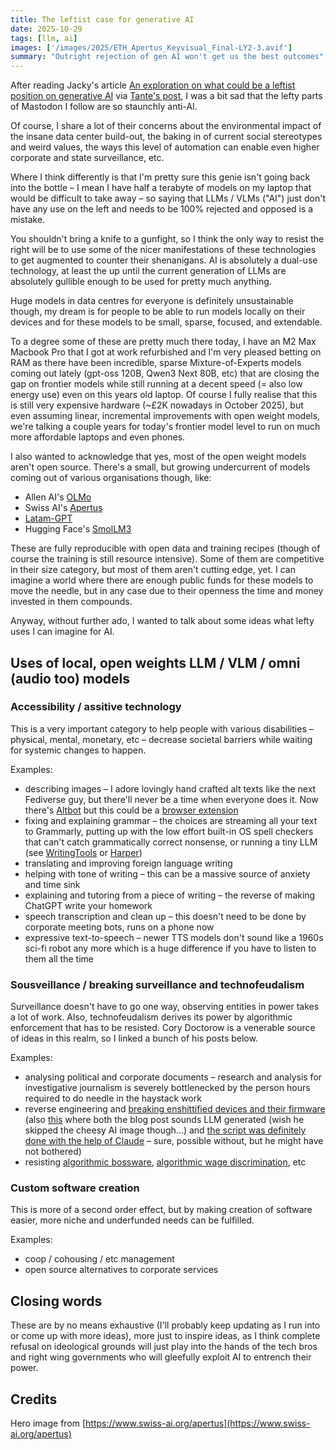 ```yaml
---
title: The leftist case for generative AI
date: 2025-10-29
tags: [llm, ai]
images: ['/images/2025/ETH_Apertus_Keyvisual_Final-LY2-3.avif']
summary: "Outright rejection of gen AI won't get us the best outcomes"
---
```


After reading Jacky's article [An exploration on what could be a leftist position on generative AI](https://www.jacky.wtf/essays/2025/left-ai/) via [Tante's post](https://tldr.nettime.org/@tante/115448308729711122), I was a bit sad that the lefty parts of Mastodon I follow are so staunchly anti-AI.

Of course, I share a lot of their concerns about the environmental impact of the insane data center build-out, the baking in of current social stereotypes and weird values, the ways this level of automation can enable even higher corporate and state surveillance, etc.

Where I think differently is that I'm pretty sure this genie isn't going back into the bottle – I mean I have half a terabyte of models on my laptop that would be difficult to take away – so saying that LLMs / VLMs ("AI") just don't have any use on the left and needs to be 100% rejected and opposed is a mistake.

You shouldn't bring a knife to a gunfight, so I think the only way to resist the right will be to use some of the nicer manifestations of these technologies to get augmented to counter their shenanigans. AI is absolutely a dual-use technology, at least the up until the current generation of LLMs are absolutely gullible enough to be used for pretty much anything.

Huge models in data centres for everyone is definitely unsustainable though, my dream is for people to be able to run models locally on their devices and for these models to be small, sparse, focused, and extendable.

To a degree some of these are pretty much there today, I have an M2 Max Macbook Pro that I got at work refurbished and I'm very pleased betting on RAM as there have been incredible, sparse Mixture-of-Experts models coming out lately (gpt-oss 120B, Qwen3 Next 80B, etc) that are closing the gap on frontier models while still running at a decent speed (= also low energy use) even on this years old laptop. Of course I fully realise that this is still very expensive hardware (~£2K nowadays in October 2025), but even assuming linear, incremental improvements with open weight models, we're talking a couple years for today's frontier model level to run on much more affordable laptops and even phones.

I also wanted to acknowledge that yes, most of the open weight models aren't open source. There's a small, but growing undercurrent of models coming out of various organisations though, like:

- Allen AI's [OLMo](https://allenai.org/olmo)
- Swiss AI's [Apertus](https://www.swiss-ai.org/apertus)
- [Latam-GPT](https://www.latamgpt.org)
- Hugging Face's [SmolLM3](https://huggingface.co/spaces/HuggingFaceTB/smol-training-playbook)

These are fully reproducible with open data and training recipes (though of course the training is still resource intensive). Some of them are competitive in their size category, but most of them aren't cutting edge, yet. I can imagine a world where there are enough public funds for these models to move the needle, but in any case due to their openness the time and money invested in them compounds.

Anyway, without further ado, I wanted to talk about some ideas what lefty uses I can imagine for AI.

## Uses of local, open weights LLM / VLM / omni (audio too) models

### Accessibility / assitive technology

This is a very important category to help people with various disabilities – physical, mental, monetary, etc – decrease societal barriers while waiting for systemic changes to happen.

Examples:

- describing images – I adore lovingly hand crafted alt texts like the next Fediverse guy, but there'll never be a time when everyone does it. Now there's [Altbot](https://github.com/micr0-dev/AltBot) but this could be a [browser extension](https://github.com/daaain/image-alt-text-generator-extension)
- fixing and explaining grammar – the choices are streaming all your text to Grammarly, putting up with the low effort built-in OS spell checkers that can't catch grammatically correct nonsense, or running a tiny LLM (see [WritingTools](https://github.com/theJayTea/WritingTools) or [Harper](https://github.com/Automattic/harper))
- translating and improving foreign language writing
- helping with tone of writing – this can be a massive source of anxiety and time sink
- explaining and tutoring from a piece of writing – the reverse of making ChatGPT write your homework
- speech transcription and clean up – this doesn't need to be done by corporate meeting bots, runs on a phone now
- expressive text-to-speech – newer TTS models don't sound like a 1960s sci-fi robot any more which is a huge difference if you have to listen to them all the time

### Sousveillance / breaking surveillance and technofeudalism

Surveillance doesn't have to go one way, observing entities in power takes a lot of work. Also, technofeudalism derives its power by algorithmic enforcement that has to be resisted. Cory Doctorow is a venerable source of ideas in this realm, so I linked a bunch of his posts below.

Examples:

- analysing political and corporate documents – research and analysis for investigative journalism is severely bottlenecked by the person hours required to do needle in the haystack work
- reverse engineering and [breaking enshittified devices and their firmware](https://pluralistic.net/2023/01/12/beg-forgiveness-ask-permission/#deerey-me) (also [this](https://codetiger.github.io/blog/the-day-my-smart-vacuum-turned-against-me/) where both the blog post sounds LLM generated (wish he skipped the cheesy AI image though...) and [the script was definitely done with the help of Claude](https://github.com/codetiger/VacuumRobot/commit/0b3340f231f5cae8d266fdf60b6f7ac1032bad7a#diff-bc37d034bad564583790a46f19d807abfe519c5671395fd494d8cce506c42947R212) – sure, possible without, but he might have not bothered)
- resisting [algorithmic bossware](https://pluralistic.net/2024/11/26/hawtch-hawtch/#you-treasure-what-you-measure), [algorithmic wage discrimination](https://pluralistic.net/2024/12/18/loose-flapping-ends/#luigi-has-a-point), etc

### Custom software creation

This is more of a second order effect, but by making creation of software easier, more niche and underfunded needs can be fulfilled.

Examples:

- coop / cohousing / etc management
- open source alternatives to corporate services

## Closing words

These are by no means exhaustive (I'll probably keep updating as I run into or come up with more ideas), more just to inspire ideas, as I think complete refusal on ideological grounds will just play into the hands of the tech bros and right wing governments who will gleefully exploit AI to entrench their power.

## Credits

Hero image from [https://www.swiss-ai.org/apertus](https://www.swiss-ai.org/apertus)
